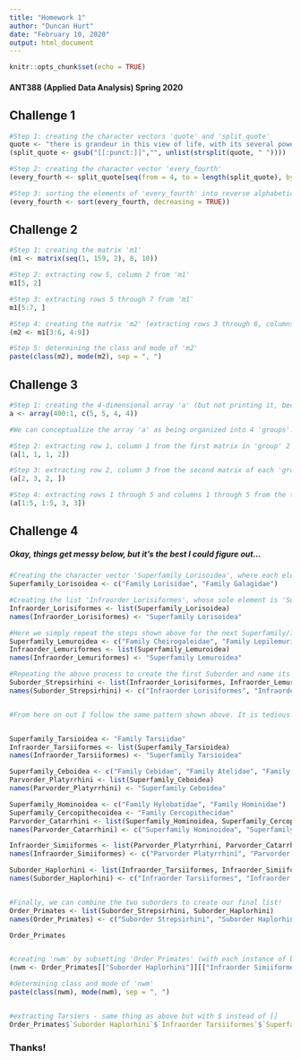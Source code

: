 ```yaml
---
title: "Homework 1"
author: "Duncan Hurt"
date: "February 10, 2020"
output: html_document
---
```


```r
knitr::opts_chunk$set(echo = TRUE)
```

#### ANT388 (Applied Data Analysis) Spring 2020

## Challenge 1
```r
#Step 1: creating the character vectors 'quote' and 'split_quote'
quote <- "there is grandeur in this view of life, with its several powers, having been originally breathed by the Creator into a few forms or into one; and that, whilst this planet has gone circling on according to the fixed law of gravity, from so simple a beginning endless forms most beautiful and most wonderful have been, and are being evolved."
(split_quote <- gsub("[[:punct:]]","", unlist(strsplit(quote, " "))))

#Step 2: creating the character vector 'every_fourth'
(every_fourth <- split_quote[seq(from = 4, to = length(split_quote), by = 4)])

#Step 3: sorting the elements of 'every_fourth' into reverse alphabetical order
(every_fourth <- sort(every_fourth, decreasing = TRUE))
```


## Challenge 2
```r
#Step 1: creating the matrix 'm1'
(m1 <- matrix(seq(1, 159, 2), 8, 10))

#Step 2: extracting row 5, column 2 from 'm1'
m1[5, 2]

#Step 3: extracting rows 5 through 7 from 'm1'
m1[5:7, ]

#Step 4: creating the matrix 'm2' (extracting rows 3 through 6, columns 4 through 9 from 'm1')
(m2 <- m1[3:6, 4:9])

#Step 5: determining the class and mode of 'm2'
paste(class(m2), mode(m2), sep = ", ")
```


## Challenge 3
```r
#Step 1: creating the 4-dimensional array 'a' (but not printing it, because it's huge!)
a <- array(400:1, c(5, 5, 4, 4))

#We can conceptualize the array 'a' as being organized into 4 'groups'. Each 'group' is actually an array in and of itself, consisting of 4 matrices (such that, in total, 'a' contains 16 matrices). Each matrix consists of 5 rows and 5 columns. The array 'a' is indexed such that the expression a[1, 2, 3, 4] refers to row 1, column 2 of the third matrix in 'group' 4.

#Step 2: extracting row 1, column 1 from the first matrix in 'group' 2
(a[1, 1, 1, 2])

#Step 3: extracting row 2, column 3 from the second matrix of each 'group'
(a[2, 3, 2, ])

#Step 4: extracting rows 1 through 5 and columns 1 through 5 from the third matrix in 'group' 3 (in other words, extracting the entire third matrix of 'group' 3)
(a[1:5, 1:5, 3, 3])


```


## Challenge 4
##### Okay, things get messy below, but it's the best I could figure out...
```r
#Creating the character vector 'Superfamily_Lorisoidea', where each element is a string indicating the name of a Family (the elements themselves are not assigned names)
Superfamily_Lorisoidea <- c("Family Lorisidae", "Family Galagidae")

#Creating the list 'Infraorder_Lorisiformes', whose sole element is 'Superfamily_Lorisoidea'. Now that 'Superfamily_Lorisoidea' exists as an element in a list, it can be assigned a name.
Infraorder_Lorisiformes <- list(Superfamily_Lorisoidea)
names(Infraorder_Lorisiformes) <- "Superfamily Lorisoidea"

#Here we simply repeat the steps shown above for the next Superfamily/Infraorder
Superfamily_Lemuroidea <- c("Family Cheirogaleidae", "Family Lepilemuridae", "Family Indriidae", "Family Lemuridae", "Family Daubentoniidae")
Infraorder_Lemuriformes <- list(Superfamily_Lemuroidea)
names(Infraorder_Lemuriformes) <- "Superfamily Lemuroidea"

#Repeating the above process to create the first Suborder and name its Infraorders
Suborder_Strepsirhini <- list(Infraorder_Lorisiformes, Infraorder_Lemuriformes)
names(Suborder_Strepsirhini) <- c("Infraorder Lorisiformes", "Infraorder Lemuriformes")


#From here on out I follow the same pattern shown above. It is tedious and difficult to follow, especially as it becomes more complicated with the introduction of Parvorders, but the basic process remains the same.


Superfamily_Tarsioidea <- "Family Tarsiidae"
Infraorder_Tarsiiformes <- list(Superfamily_Tarsioidea)
names(Infraorder_Tarsiiformes) <- "Superfamily Tarsioidea"

Superfamily_Ceboidea <- c("Family Cebidae", "Family Atelidae", "Family Pitheciidae")
Parvorder_Platyrrhini <- list(Superfamily_Ceboidea)
names(Parvorder_Platyrrhini) <- "Superfamily Ceboidea"

Superfamily_Hominoidea <- c("Family Hylobatidae", "Family Hominidae")
Superfamily_Cercopithecoidea <- "Family Cercopithecidae"
Parvorder_Catarrhini <- list(Superfamily_Hominoidea, Superfamily_Cercopithecoidea)
names(Parvorder_Catarrhini) <- c("Superfamily Hominoidea", "Superfamily Cercopithecoidea")

Infraorder_Simiiformes <- list(Parvorder_Platyrrhini, Parvorder_Catarrhini)
names(Infraorder_Simiiformes) <- c("Parvorder Platyrrhini", "Parvorder Catarrhini")

Suborder_Haplorhini <- list(Infraorder_Tarsiiformes, Infraorder_Simiiformes)
names(Suborder_Haplorhini) <- c("Infraorder Tarsiiformes", "Infraorder Simiiformes")


#Finally, we can combine the two suborders to create our final list!
Order_Primates <- list(Suborder_Strepsirhini, Suborder_Haplorhini)
names(Order_Primates) <- c("Suborder Strepsirhini", "Suborder Haplorhini")

Order_Primates


#creating 'nwm' by subsetting 'Order_Primates' (with each instance of bracket-action taking us deeper into the nested lists)
(nwm <- Order_Primates[["Suborder Haplorhini"]][["Infraorder Simiiformes"]]["Parvorder Platyrrhini"])

#determining class and mode of 'nwm'
paste(class(nwm), mode(nwm), sep = ", ")


#extracting Tarsiers - same thing as above but with $ instead of []
Order_Primates$`Suborder Haplorhini`$`Infraorder Tarsiiformes`$`Superfamily Tarsioidea`

```

### Thanks!
